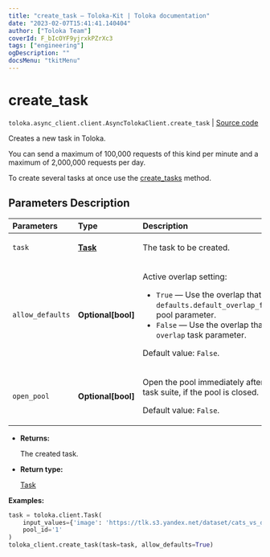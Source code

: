 ```yaml
---
title: "create_task — Toloka-Kit | Toloka documentation"
date: "2023-02-07T15:41:41.140404"
author: ["Toloka Team"]
coverId: F_bIcOYF9yjrxkPZrXc3
tags: ["engineering"]
ogDescription: ""
docsMenu: "tkitMenu"
---
```


# create_task
`toloka.async_client.client.AsyncTolokaClient.create_task` | [Source code](https://github.com/Toloka/toloka-kit/blob/v1.1.3/src/client/__init__.py#L0)

Creates a new task in Toloka.

You can send a maximum of 100,000 requests of this kind per minute and a maximum of 2,000,000 requests per day.

To create several tasks at once use the [create_tasks](/docs/toloka-kit/reference/toloka.client.TolokaClient.create_tasks) method.

## Parameters Description

| Parameters | Type | Description |
| :----------| :----| :-----------|
`task`|**[Task](/docs/toloka-kit/reference/toloka.client.task.Task)**|<p>The task to be created.</p>
`allow_defaults`|**Optional\[bool\]**|<p>Active overlap setting:</p> <ul> <li>`True` — Use the overlap that is set in the `defaults.default_overlap_for_new_tasks` pool parameter.</li> <li>`False` — Use the overlap that is set in the `overlap` task parameter.</li> </ul> <p></p><p>Default value: `False`.</p>
`open_pool`|**Optional\[bool\]**|<p>Open the pool immediately after creating a task suite, if the pool is closed. </p><p>Default value: `False`.</p>

* **Returns:**

  The created task.

* **Return type:**

  [Task](/docs/toloka-kit/reference/toloka.client.task.Task)

**Examples:**

```python
task = toloka.client.Task(
    input_values={'image': 'https://tlk.s3.yandex.net/dataset/cats_vs_dogs/dogs/048e5760fc5a46faa434922b2447a527.jpg'},
    pool_id='1'
)
toloka_client.create_task(task=task, allow_defaults=True)
```
